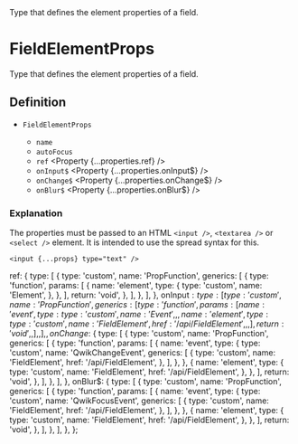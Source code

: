 
<Title>FieldElementProps</Title>
<Description>Type that defines the element properties of a field.</Description>

# FieldElementProps

Type that defines the element properties of a field.

## Definition

- `FieldElementProps` <Property type="object" />

  - `name` <Property type="string" />
  - `autoFocus` <Property type="boolean" />
  - `ref` <Property {...properties.ref} />
  - `onInput$` <Property {...properties.onInput$} />
  - `onChange$` <Property {...properties.onChange$} />
  - `onBlur$` <Property {...properties.onBlur$} />

### Explanation

The properties must be passed to an HTML `<input />`, `<textarea />` or `<select />` element. It is intended to use the spread syntax for this.

```tsx
<input {...props} type="text" />
```

  ref: {
    type: [
      {
        type: 'custom',
        name: 'PropFunction',
        generics: [
          {
            type: 'function',
            params: [
              {
                name: 'element',
                type: {
                  type: 'custom',
                  name: 'Element',
                },
              },
            ],
            return: 'void',
          },
        ],
      },
    ],
  },
  onInput$: {
    type: [
      {
        type: 'custom',
        name: 'PropFunction',
        generics: [
          {
            type: 'function',
            params: [
              {
                name: 'event',
                type: {
                  type: 'custom',
                  name: 'Event',
                },
              },
              {
                name: 'element',
                type: {
                  type: 'custom',
                  name: 'FieldElement',
                  href: '/api/FieldElement',
                },
              },
            ],
            return: 'void',
          },
        ],
      },
    ],
  },
  onChange$: {
    type: [
      {
        type: 'custom',
        name: 'PropFunction',
        generics: [
          {
            type: 'function',
            params: [
              {
                name: 'event',
                type: {
                  type: 'custom',
                  name: 'QwikChangeEvent',
                  generics: [
                    {
                      type: 'custom',
                      name: 'FieldElement',
                      href: '/api/FieldElement',
                    },
                  ],
                },
              },
              {
                name: 'element',
                type: {
                  type: 'custom',
                  name: 'FieldElement',
                  href: '/api/FieldElement',
                },
              },
            ],
            return: 'void',
          },
        ],
      },
    ],
  },
  onBlur$: {
    type: [
      {
        type: 'custom',
        name: 'PropFunction',
        generics: [
          {
            type: 'function',
            params: [
              {
                name: 'event',
                type: {
                  type: 'custom',
                  name: 'QwikFocusEvent',
                  generics: [
                    {
                      type: 'custom',
                      name: 'FieldElement',
                      href: '/api/FieldElement',
                    },
                  ],
                },
              },
              {
                name: 'element',
                type: {
                  type: 'custom',
                  name: 'FieldElement',
                  href: '/api/FieldElement',
                },
              },
            ],
            return: 'void',
          },
        ],
      },
    ],
  },
};
